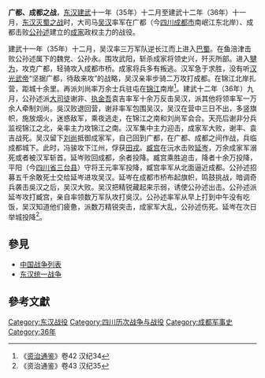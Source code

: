 {{Campaignbox 東漢統一戰爭}}
'''广都、成都之战'''，[[东汉|东汉]][[建武_(东汉)|建武]]十一年（35年）十二月至建武十二年（36年）十一月，[[东汉灭蜀之战|东汉灭蜀之战]]时，大司马[[吴汉_(汉朝)|吴汉]]率军在广都（今[[四川|四川]][[成都市|成都市]]南岷江东北岸）、成都击败[[公孙述|公孙述]]建立的[[成家|成家]]政权主力的战役。

建武十一年（35年）十二月，吴汉率三万军队逆长江而上进入[[巴蜀|巴蜀]]。在鱼涪津击败公孙述属下的魏党、公孙永。围攻武阳，斩杀成家将领史兴，歼灭所部。进入[[犍为|犍为]]，攻克广都，轻骑攻入成都市桥。成家将兵多有叛逃。汉军急于求胜，没有听[[汉光武帝|汉光武帝]]“坚据广都，待敌来攻”的战略，吴汉亲率步骑二万攻打成都。在锦江北岸扎营，距城十余里。再派刘尚率万余士兵驻屯在[[锦江|锦江]]南岸<ref>《[[资治通鉴|资治通鉴]]》卷42 汉纪34</ref>。建武十二年（36年）九月，公孙述派[[大司徒|大司徒]]谢非、[[执金吾|执金吾]]袁吉率军十余万反击吴汉，派其他将领率军一万余人牵制刘尚。吳汉败退回营，谢非率军包围吴汉，吴汉在营中三日不出，多竖旗帜，施放烟火，迷惑敌军，乘夜逃走，在锦江之南和刘尚军会合。天亮后谢非分兵监视锦江之北，亲率主力攻锦江之南。汉军集中主力迎击，成家军大败，谢丰、袁吉战死。吴汉留下[[劉尚_(武威將軍)|刘尚]]抵御成家军，自己回到广都，在广都、成都之间作战，兵临成都城下。此时，冯骏攻下江州，俘获[[田戎|田戎]]。[[臧宫|臧宫]]在沅水击败[[延岑|延岑]]，万余成家军溺死或者被汉军斩首。延岑败回成都，余者投降。臧宫乘胜追击，降者十余万投降，平阳（今[[四川省|四川省]][[三台县|三台县]]）守将王元率军投降，臧宫率军从北面逼近成都。公孙述招募五千余敢死士交给延岑进攻吴汉。延岑在成都市桥布起旗帜，鸣鼓挑战，暗调奇兵袭击吳汉之后，吴汉大败。吴汉把精锐藏起来示弱，诱使公孙述出击。公孙述派延岑攻打臧宫，亲自率领数万军队攻打吳汉。公孙述率军从早上打到中午没有吃饭，吴汉知道他们疲惫，派数万精锐突击，成家军大乱，公孙述伤死。延岑在次日举城投降<ref>《资治通鉴》卷43 汉纪35</ref>。

==參見==
*[[中国战争列表|中国战争列表]]
*[[东汉统一战争|东汉统一战争]]

==參考文獻==
{{reflist}}

{{DEFAULTSORT:G}}
[[Category:东汉战役|Category:东汉战役]]
[[Category:四川历次战争与战役|Category:四川历次战争与战役]]
[[Category:成都军事史|Category:成都军事史]]
[[Category:36年|Category:36年]]